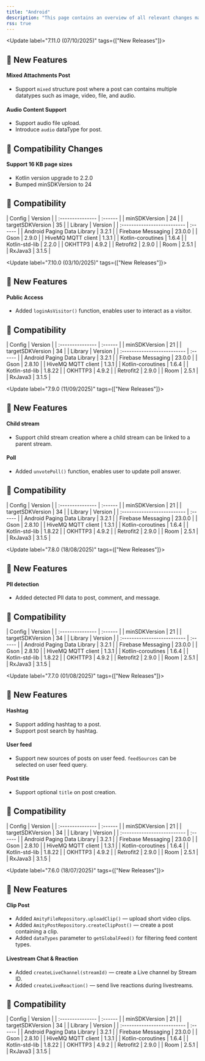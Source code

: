 ```yaml
---
title: "Android"
description: "This page contains an overview of all relevant changes made to the Android SDK"
rss: true
---
```


<Update label="7.11.0  (07/10/2025)" tags={["New Releases"]}>
  ## 🚀 New Features

  #### Mixed Attachments Post

  - Support `mixed` structure post where a post can contains multiple datatypes such as image, video, file, and audio.

  #### Audio Content Support
  - Support audio file upload.
  - Introduce `audio` dataType for post.

  ## 🚨 Compatibility Changes

  #### Support 16 KB page sizes

  - Kotlin version upgrade to 2.2.0
  - Bumped minSDKVersion to 24

  ## 🧩 Compatibility

  <AccordionGroup>
    <Accordion title="Android SDK" icon="gear">
      | Config           | Version |
      | :--------------- | :------ |
      | minSDKVersion    | 24      |
      | targetSDKVersion | 35      |
    </Accordion>
    <Accordion title="Dependencies" icon="book">
      | Library                     | Version |
      | :-------------------------- | :------ |
      | Android Paging Data Library | 3.2.1   |
      | Firebase Messaging          | 23.0.0  |
      | Gson                        | 2.9.0   |
      | HiveMQ MQTT client          | 1.3.1   |
      | Kotlin-coroutines           | 1.6.4   |
      | Kotlin-std-lib              | 2.2.0   |
      | OKHTTP3                     | 4.9.2   |
      | Retrofit2                   | 2.9.0   |
      | Room                        | 2.5.1   |
      | RxJava3                     | 3.1.5   |
    </Accordion>
  </AccordionGroup>
</Update>

<Update label="7.10.0  (03/10/2025)" tags={["New Releases"]}>
  ## 🚀 New Features

  #### Public Access

  - Added `loginAsVisitor()` function, enables user to interact as a visitor.

  ## 🧩 Compatibility

  <AccordionGroup>
    <Accordion title="Android SDK" icon="gear">
      | Config           | Version |
      | :--------------- | :------ |
      | minSDKVersion    | 21      |
      | targetSDKVersion | 34      |
    </Accordion>
    <Accordion title="Dependencies" icon="book">
      | Library                     | Version |
      | :-------------------------- | :------ |
      | Android Paging Data Library | 3.2.1   |
      | Firebase Messaging          | 23.0.0  |
      | Gson                        | 2.8.10  |
      | HiveMQ MQTT client          | 1.3.1   |
      | Kotlin-coroutines           | 1.6.4   |
      | Kotlin-std-lib              | 1.8.22  |
      | OKHTTP3                     | 4.9.2   |
      | Retrofit2                   | 2.9.0   |
      | Room                        | 2.5.1   |
      | RxJava3                     | 3.1.5   |
    </Accordion>
  </AccordionGroup>
</Update>

<Update label="7.9.0  (11/09/2025)" tags={["New Releases"]}>
  ## 🚀 New Features

  #### Child stream

  - Support child stream creation where a child stream can be linked to a parent stream.

  #### Poll

  - Added `unvotePoll()` function, enables user to update poll answer.

  ## 🧩 Compatibility

  <AccordionGroup>
    <Accordion title="Android SDK" icon="gear">
      | Config           | Version |
      | :--------------- | :------ |
      | minSDKVersion    | 21      |
      | targetSDKVersion | 34      |
    </Accordion>
    <Accordion title="Dependencies" icon="book">
      | Library                     | Version |
      | :-------------------------- | :------ |
      | Android Paging Data Library | 3.2.1   |
      | Firebase Messaging          | 23.0.0  |
      | Gson                        | 2.8.10  |
      | HiveMQ MQTT client          | 1.3.1   |
      | Kotlin-coroutines           | 1.6.4   |
      | Kotlin-std-lib              | 1.8.22  |
      | OKHTTP3                     | 4.9.2   |
      | Retrofit2                   | 2.9.0   |
      | Room                        | 2.5.1   |
      | RxJava3                     | 3.1.5   |
    </Accordion>
  </AccordionGroup>
</Update>

<Update label="7.8.0  (18/08/2025)" tags={["New Releases"]}>
  ## 🚀 New Features

  #### PII detection

  - Added detected PII data to post, comment, and message.

  ## 🧩 Compatibility

  <AccordionGroup>
    <Accordion title="Android SDK" icon="gear">
      | Config           | Version |
      | :--------------- | :------ |
      | minSDKVersion    | 21      |
      | targetSDKVersion | 34      |
    </Accordion>
    <Accordion title="Dependencies" icon="book">
      | Library                     | Version |
      | :-------------------------- | :------ |
      | Android Paging Data Library | 3.2.1   |
      | Firebase Messaging          | 23.0.0  |
      | Gson                        | 2.8.10  |
      | HiveMQ MQTT client          | 1.3.1   |
      | Kotlin-coroutines           | 1.6.4   |
      | Kotlin-std-lib              | 1.8.22  |
      | OKHTTP3                     | 4.9.2   |
      | Retrofit2                   | 2.9.0   |
      | Room                        | 2.5.1   |
      | RxJava3                     | 3.1.5   |
    </Accordion>
  </AccordionGroup>
</Update>

<Update label="7.7.0  (01/08/2025)" tags={["New Releases"]}>
  ## 🚀 New Features

  #### Hashtag

  - Support adding hashtag to a post.
  - Support post search by hashtag.

  #### User feed

  - Support new sources of posts on user feed. `feedSources` can be selected on user feed query.

  #### Post title

  - Support optional `title` on post creation.

  ## 🧩 Compatibility

  <AccordionGroup>
    <Accordion title="Android SDK" icon="gear">
      | Config           | Version |
      | :--------------- | :------ |
      | minSDKVersion    | 21      |
      | targetSDKVersion | 34      |
    </Accordion>
    <Accordion title="Dependencies" icon="book">
      | Library                     | Version |
      | :-------------------------- | :------ |
      | Android Paging Data Library | 3.2.1   |
      | Firebase Messaging          | 23.0.0  |
      | Gson                        | 2.8.10  |
      | HiveMQ MQTT client          | 1.3.1   |
      | Kotlin-coroutines           | 1.6.4   |
      | Kotlin-std-lib              | 1.8.22  |
      | OKHTTP3                     | 4.9.2   |
      | Retrofit2                   | 2.9.0   |
      | Room                        | 2.5.1   |
      | RxJava3                     | 3.1.5   |
    </Accordion>
  </AccordionGroup>
</Update>

<Update label="7.6.0  (18/07/2025)" tags={["New Releases"]}>
  ## 🚀 New Features

  #### Clip Post

  - Added `AmityFileRepository.uploadClip()` — upload short video clips.
  - Added `AmityPostRepository.createClipPost()` — create a post containing a clip.
  - Added `dataTypes` parameter to `getGlobalFeed()` for filtering feed content types.

  #### Livestream Chat & Reaction

  - Added `createLiveChannel(streamId)` — create a Live channel by Stream ID.
  - Added `createLiveReaction()` — send live reactions during livestreams.

  ## 🧩 Compatibility

  <AccordionGroup>
    <Accordion title="Android SDK" icon="gear">
      | Config           | Version |
      | :--------------- | :------ |
      | minSDKVersion    | 21      |
      | targetSDKVersion | 34      |
    </Accordion>
    <Accordion title="Dependencies" icon="book">
      | Library                     | Version |
      | :-------------------------- | :------ |
      | Android Paging Data Library | 3.2.1   |
      | Firebase Messaging          | 23.0.0  |
      | Gson                        | 2.8.10  |
      | HiveMQ MQTT client          | 1.3.1   |
      | Kotlin-coroutines           | 1.6.4   |
      | Kotlin-std-lib              | 1.8.22  |
      | OKHTTP3                     | 4.9.2   |
      | Retrofit2                   | 2.9.0   |
      | Room                        | 2.5.1   |
      | RxJava3                     | 3.1.5   |
    </Accordion>
  </AccordionGroup>
</Update>